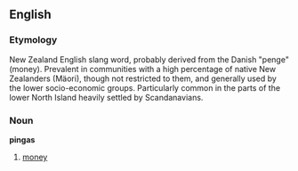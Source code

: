 ==English==
===Etymology===
New Zealand English slang word, probably derived from the Danish "penge" (money). Prevalent in communities with a high percentage of native New Zealanders (Mäori), though not restricted to them, and generally used by the lower socio-economic groups. Particularly common in the parts of the lower North Island heavily settled by Scandanavians.
===Noun===
'''pingas''' 

# [[money]]